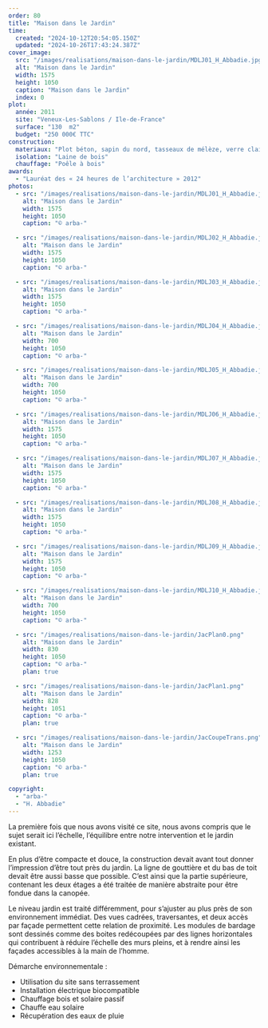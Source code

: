 ```yaml
---
order: 80
title: "Maison dans le Jardin"
time:
  created: "2024-10-12T20:54:05.150Z"
  updated: "2024-10-26T17:43:24.387Z"
cover_image:
  src: "/images/realisations/maison-dans-le-jardin/MDLJ01_H_Abbadie.jpg"
  alt: "Maison dans le Jardin"
  width: 1575
  height: 1050
  caption: "Maison dans le Jardin"
  index: 0
plot:
  année: 2011
  site: "Veneux-Les-Sablons / Ile-de-France"
  surface: "130  m2"
  budget: "250 000€ TTC"
construction:
  materiaux: "Plot béton, sapin du nord, tasseaux de mélèze, verre clair et sérigraphié"
  isolation: "Laine de bois"
  chauffage: "Poêle à bois"
awards:
  - "Lauréat des « 24 heures de l’architecture » 2012"
photos:
  - src: "/images/realisations/maison-dans-le-jardin/MDLJ01_H_Abbadie.jpg"
    alt: "Maison dans le Jardin"
    width: 1575
    height: 1050
    caption: "© arba-"

  - src: "/images/realisations/maison-dans-le-jardin/MDLJ02_H_Abbadie.jpg"
    alt: "Maison dans le Jardin"
    width: 1575
    height: 1050
    caption: "© arba-"

  - src: "/images/realisations/maison-dans-le-jardin/MDLJ03_H_Abbadie.jpg"
    alt: "Maison dans le Jardin"
    width: 1575
    height: 1050
    caption: "© arba-"

  - src: "/images/realisations/maison-dans-le-jardin/MDLJ04_H_Abbadie.jpg"
    alt: "Maison dans le Jardin"
    width: 700
    height: 1050
    caption: "© arba-"

  - src: "/images/realisations/maison-dans-le-jardin/MDLJ05_H_Abbadie.jpg"
    alt: "Maison dans le Jardin"
    width: 700
    height: 1050
    caption: "© arba-"

  - src: "/images/realisations/maison-dans-le-jardin/MDLJ06_H_Abbadie.jpg"
    alt: "Maison dans le Jardin"
    width: 1575
    height: 1050
    caption: "© arba-"

  - src: "/images/realisations/maison-dans-le-jardin/MDLJ07_H_Abbadie.jpg"
    alt: "Maison dans le Jardin"
    width: 1575
    height: 1050
    caption: "© arba-"

  - src: "/images/realisations/maison-dans-le-jardin/MDLJ08_H_Abbadie.jpg"
    alt: "Maison dans le Jardin"
    width: 1575
    height: 1050
    caption: "© arba-"

  - src: "/images/realisations/maison-dans-le-jardin/MDLJ09_H_Abbadie.jpg"
    alt: "Maison dans le Jardin"
    width: 1575
    height: 1050
    caption: "© arba-"

  - src: "/images/realisations/maison-dans-le-jardin/MDLJ10_H_Abbadie.jpg"
    alt: "Maison dans le Jardin"
    width: 700
    height: 1050
    caption: "© arba-"

  - src: "/images/realisations/maison-dans-le-jardin/JacPlan0.png"
    alt: "Maison dans le Jardin"
    width: 830
    height: 1050
    caption: "© arba-"
    plan: true

  - src: "/images/realisations/maison-dans-le-jardin/JacPlan1.png"
    alt: "Maison dans le Jardin"
    width: 828
    height: 1051
    caption: "© arba-"
    plan: true

  - src: "/images/realisations/maison-dans-le-jardin/JacCoupeTrans.png"
    alt: "Maison dans le Jardin"
    width: 1253
    height: 1050
    caption: "© arba-"
    plan: true

copyright:
  - "arba-"
  - "H. Abbadie"
---
```


La première fois que nous avons visité ce site, nous avons compris que le sujet serait ici l’échelle, l’équilibre entre notre intervention et le jardin existant.

En plus d’être compacte et douce, la construction devait avant tout donner l’impression d’être tout près du jardin. La ligne de gouttière et du bas de toit devait être aussi basse que possible. C’est ainsi que la partie supérieure, contenant les deux étages a été traitée de manière abstraite pour être fondue dans la canopée.

Le niveau jardin est traité différemment, pour s’ajuster au plus près de son environnement immédiat. Des vues cadrées, traversantes, et deux accès par façade permettent cette relation de proximité. Les modules de bardage sont dessinés comme des boites redécoupées par des lignes horizontales qui contribuent à réduire l’échelle des murs pleins, et à rendre ainsi les façades accessibles à la main de l’homme.

Démarche environnementale :

- Utilisation du site sans terrassement
- Installation électrique biocompatible
- Chauffage bois et solaire passif
- Chauffe eau solaire
- Récupération des eaux de pluie
